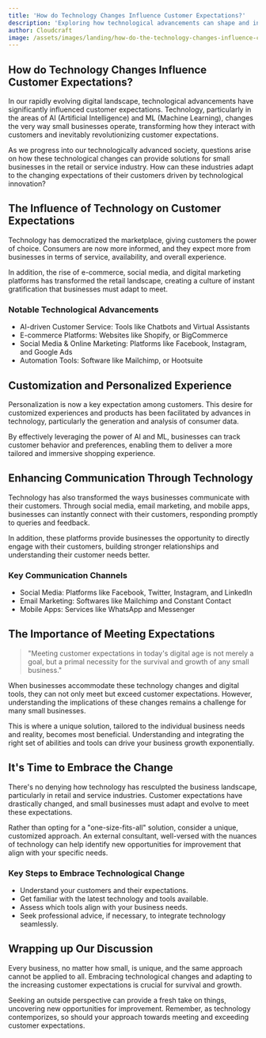 ```yaml
---
title: 'How do Technology Changes Influence Customer Expectations?'
description: 'Exploring how technological advancements can shape and influence the expectations of customers in small retail and service industries.'
author: Cloudcraft
image: /assets/images/landing/how-do-the-technology-changes-influence-customer-expectations.jpg
---
```


## How do Technology Changes Influence Customer Expectations?

In our rapidly evolving digital landscape, technological advancements have significantly influenced customer expectations. Technology, particularly in the areas of AI (Artificial Intelligence) and ML (Machine Learning), changes the very way small businesses operate, transforming how they interact with customers and inevitably revolutionizing customer expectations. 

As we progress into our technologically advanced society, questions arise on how these technological changes can provide solutions for small businesses in the retail or service industry. How can these industries adapt to the changing expectations of their customers driven by technological innovation? 

<ServicesBlurb />

## The Influence of Technology on Customer Expectations 

Technology has democratized the marketplace, giving customers the power of choice. Consumers are now more informed, and they expect more from businesses in terms of service, availability, and overall experience. 

In addition, the rise of e-commerce, social media, and digital marketing platforms has transformed the retail landscape, creating a culture of instant gratification that businesses must adapt to meet.

### Notable Technological Advancements

* AI-driven Customer Service: Tools like Chatbots and Virtual Assistants
* E-commerce Platforms: Websites like Shopify, or BigCommerce
* Social Media & Online Marketing: Platforms like Facebook, Instagram, and Google Ads
* Automation Tools: Software like Mailchimp, or Hootsuite 

## Customization and Personalized Experience

Personalization is now a key expectation among customers. This desire for customized experiences and products has been facilitated by advances in technology, particularly the generation and analysis of consumer data.

By effectively leveraging the power of AI and ML, businesses can track customer behavior and preferences, enabling them to deliver a more tailored and immersive shopping experience.

## Enhancing Communication Through Technology

Technology has also transformed the ways businesses communicate with their customers. Through social media, email marketing, and mobile apps, businesses can instantly connect with their customers, responding promptly to queries and feedback.

In addition, these platforms provide businesses the opportunity to directly engage with their customers, building stronger relationships and understanding their customer needs better.

### Key Communication Channels

* Social Media: Platforms like Facebook, Twitter, Instagram, and LinkedIn
* Email Marketing: Softwares like Mailchimp and Constant Contact
* Mobile Apps: Services like WhatsApp and Messenger

<GetStartedBlurb />

## The Importance of Meeting Expectations

<blockquote> "Meeting customer expectations in today's digital age is not merely a goal, but a primal necessity for the survival and growth of any small business." </blockquote>

When businesses accommodate these technology changes and digital tools, they can not only meet but exceed customer expectations. However, understanding the implications of these changes remains a challenge for many small businesses.

This is where a unique solution, tailored to the individual business needs and reality, becomes most beneficial. Understanding and integrating the right set of abilities and tools can drive your business growth exponentially.

## It's Time to Embrace the Change

There's no denying how technology has resculpted the business landscape, particularly in retail and service industries. Customer expectations have drastically changed, and small businesses must adapt and evolve to meet these expectations.

Rather than opting for a "one-size-fits-all" solution, consider a unique, customized approach. An external consultant, well-versed with the nuances of technology can help identify new opportunities for improvement that align with your specific needs.

### Key Steps to Embrace Technological Change

* Understand your customers and their expectations.
* Get familiar with the latest technology and tools available.
* Assess which tools align with your business needs.
* Seek professional advice, if necessary, to integrate technology seamlessly.

## Wrapping up Our Discussion

Every business, no matter how small, is unique, and the same approach cannot be applied to all. Embracing technological changes and adapting to the increasing customer expectations is crucial for survival and growth. 

Seeking an outside perspective can provide a fresh take on things, uncovering new opportunities for improvement. Remember, as technology contemporizes, so should your approach towards meeting and exceeding customer expectations.

